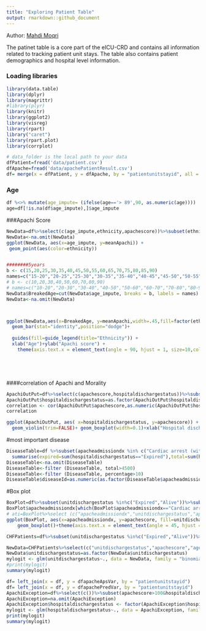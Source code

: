 ---
title: "Exploring Patient Table"
output: rmarkdown::github_document
---
Author: [Mahdi Moqri](https://www.moqri.com/)

The patinet table is a core part of the eICU-CRD and contains all information related to tracking patient unit stays. The table also contains patient demographics and hospital level information.


### Loading libraries
```{r message=FALSE}
library(data.table)
library(dplyr)
library(magrittr)
#library(plyr)
library(knitr)
library(ggplot2)
library(visreg)
library(rpart)
library("caret")
library(rpart.plot)
library(corrplot)
```

```{r}
# data_folder is the local path to your data
dfPatient=fread('data/patient.csv')
dfApache=fread('data/apachePatientResult.csv')
df= merge(x = dfPatient, y = dfApache, by = "patientunitstayid", all = TRUE)
```
### Age
```{r message=FALSE, warning=FALSE}
df %<>% mutate(age_impute= (ifelse(age=='> 89',90, as.numeric(age))))
age=df[!is.na(df$age_impute),]$age_impute
```

###Apachi Score
```{r}

NewData=df%>%select(c(age_impute,ethnicity,apachescore))%>%subset(ethnicity %in% c("Caucasian","African American"))%>%subset(apachescore!='')%>%group_by(ethnicity, age_impute) %>% summarise(meanApachi=mean(apachescore))
NewData<-na.omit(NewData)
ggplot(NewData, aes(x=age_impute, y=meanApachi)) +
 geom_point(aes(color=ethnicity))


########5years
b <- c(15,20,25,30,35,40,45,50,55,60,65,70,75,80,85,90)
names=c("15-20","20-25","25-30","30-35","35-40","40-45","45-50","50-55","55-60","60-65","65-70","70-75","75-80","80-85","85-90")
# b <- c(10,20,30,40,50,60,70,80,90)
# names=c("10-20","20-30","30-40","40-50","50-60","60-70","70-80","80-90")
NewData$BreakedAge=cut(NewData$age_impute, breaks = b, labels = names)
NewData<-na.omit(NewData)



ggplot(NewData,aes(x=BreakedAge, y=meanApachi,width=.45,fill=factor(ethnicity)))+
  geom_bar(stat="identity",position="dodge")+
  
  guides(fill=guide_legend(title="Ethnicity")) +
  xlab("Age")+ylab("Apachi score") +
    theme(axis.text.x = element_text(angle = 90, hjust = 1, size=10,color="black"))






```
####correlation of Apachi and Morality
```{r}
ApachiOutPut=df%>%select(c(apachescore,hospitaldischargestatus))%>%subset(apachescore!='',hospitaldischargestatus!='')
ApachiOutPut$hospitaldischargestatus=as.factor(ApachiOutPut$hospitaldischargestatus)
correlation <- cor(ApachiOutPut$apachescore,as.numeric(ApachiOutPut$hospitaldischargestatus))
correlation

ggplot(ApachiOutPut, aes( x=hospitaldischargestatus, y=apachescore)) + 
  geom_violin(trim=FALSE)+ geom_boxplot(width=0.1)+xlab("Hospital discharge status")+ylab("Apachi score") 

```


#most important disease
```{r}
DiseaseTable=df %>%subset(apacheadmissiondx %in% c("Cardiac arrest (with or without respiratory arrest; for respiratory arrest see Respiratory System)","CHF, congestive heart failure","CVA, cerebrovascular accident/stroke","Sepsis, pulmonary","Sepsis, renal/UTI (including bladder)"))%>% group_by(apacheadmissiondx) %>%
  summarise(expired=sum(hospitaldischargestatus=="Expired"),total=sum(hospitaldischargestatus %in%c("Expired","Alive")),percentage=expired/total*100) 
DiseaseTable<-na.omit(DiseaseTable)
DiseaseTable<-filter (DiseaseTable, total>4500)
DiseaseTable<-filter (DiseaseTable, percentage>10)
DiseaseTable$diseaseId=as.numeric(as.factor(DiseaseTable$apacheadmissiondx))
```
#Box plot
```{r, fig.height=8,fig.width=8}
BoxPlot=df%>%subset(unitdischargestatus %in%c("Expired","Alive"))%>%subset(apacheadmissiondx %in% DiseaseTable$apacheadmissiondx)%>%subset(apachescore!="")
BoxPlot$apacheadmissiondx[which(BoxPlot$apacheadmissiondx=="Cardiac arrest (with or without respiratory arrest; for respiratory arrest see Respiratory System)")]<-"Cardiac arrest"
# ati=BoxPlot%>%select (c("apacheadmissiondx","unitdischargestatus","apachescore"))%>%group_by(apacheadmissiondx,unitdischargestatus)%>%summarise(med=median(apachescore))
ggplot(BoxPlot, aes(x=apacheadmissiondx, y=apachescore, fill=unitdischargestatus)) +
    geom_boxplot()+theme(axis.text.x = element_text(angle = 45, hjust = 1, size=10,color="black"))+xlab("Admission diagnosis")+ylab("Apache score")+guides(fill=guide_legend(title="Unit discharge status"))
```	


```{r}
CHFPatients=df%>%subset(unitdischargestatus %in%c("Expired","Alive"))%>%subset(apacheadmissiondx=="CHF, congestive heart failure")%>%subset(apachescore!="")
```

```{r}
NewData=CHFPatients%>%select(c("unitdischargestatus","apachescore","age"))
NewData$unitdischargestatus=as.factor(NewData$unitdischargestatus)
mylogit <- glm(unitdischargestatus~., data = NewData, family = "binomial")
#print(mylogit)
summary(mylogit)
```

```{r}
df= left_join(x = df, y = dfapacheApsVar, by = "patientunitstayid")
df= left_join(x = df, y = dfapachePredVar, by = "patientunitstayid")
ApachiException=df%>%select(c())%>%subset(apachescore>100&hospitaldischargestatus=="Alive" |apachescore<50 &hospitaldischargestatus=="Expired")
ApachiException=na.omit(ApachiException)
ApachiException$hospitaldischargestatus <- factor(ApachiException$hospitaldischargestatus)
mylogit <- glm(hospitaldischargestatus~., data = ApachiException, family = "binomial")
print(mylogit)
summary(mylogit)
```

